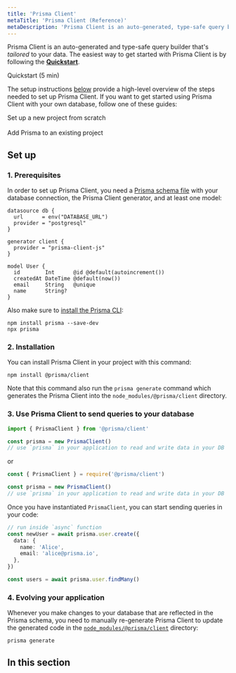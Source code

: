 ```yaml
---
title: 'Prisma Client'
metaTitle: 'Prisma Client (Reference)'
metaDescription: 'Prisma Client is an auto-generated, type-safe query builder generated from the tables in your database.'
---
```


<TopBlock>

Prisma Client is an auto-generated and type-safe query builder that's _tailored_ to your data. The easiest way to get started with Prisma Client is by following the **[Quickstart](../../../getting-started/quickstart-typescript)**.

<ButtonLink color="dark" type="primary" href="../../../getting-started/quickstart-typescript">
  Quickstart (5 min)
</ButtonLink>

The setup instructions [below](#set-up) provide a high-level overview of the steps needed to set up Prisma Client. If you want to get started using Prisma Client with your own database, follow one of these guides:

<ButtonLink
color="dark"
type="primary"
href="../../../getting-started/setup-prisma/start-from-scratch-sql">Set up a new project from scratch
</ButtonLink>
<br />
<br />
<ButtonLink
color="dark"
type="primary"
href="../../../getting-started/setup-prisma/add-to-existing-project-typescript-postgres">Add Prisma to an existing project</ButtonLink>

</TopBlock>

## Set up

### 1. Prerequisites

In order to set up Prisma Client, you need a [Prisma schema file](../prisma-schema) with your database connection, the Prisma Client generator, and at least one model:

```prisma file=schema.prisma
datasource db {
  url      = env("DATABASE_URL")
  provider = "postgresql"
}

generator client {
  provider = "prisma-client-js"
}

model User {
  id        Int      @id @default(autoincrement())
  createdAt DateTime @default(now())
  email     String   @unique
  name      String?
}
```

Also make sure to [install the Prisma CLI](../prisma-cli/installation):

```
npm install prisma --save-dev
npx prisma
```

### 2. Installation

You can install Prisma Client in your project with this command:

```
npm install @prisma/client
```

Note that this command also run the `prisma generate` command which generates the Prisma Client into the `node_modules/@prisma/client` directory.

### 3. Use Prisma Client to send queries to your database

```js
import { PrismaClient } from '@prisma/client'

const prisma = new PrismaClient()
// use `prisma` in your application to read and write data in your DB
```

or

```js
const { PrismaClient } = require('@prisma/client')

const prisma = new PrismaClient()
// use `prisma` in your application to read and write data in your DB
```

Once you have instantiated `PrismaClient`, you can start sending queries in your code:

```ts
// run inside `async` function
const newUser = await prisma.user.create({
  data: {
    name: 'Alice',
    email: 'alice@prisma.io',
  },
})

const users = await prisma.user.findMany()
```

### 4. Evolving your application

Whenever you make changes to your database that are reflected in the Prisma schema, you need to manually re-generate Prisma Client to update the generated code in the [`node_modules/@prisma/client`](generating-prisma-client#the-prismaclient-npm-package) directory:

```
prisma generate
```

## In this section

<Subsections />
